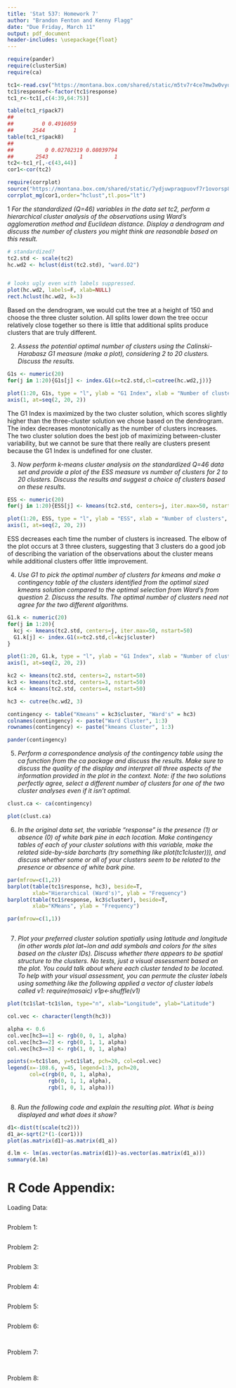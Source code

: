 ```yaml
---
title: 'Stat 537: Homework 7'
author: "Brandon Fenton and Kenny Flagg"
date: "Due Friday, March 11"
output: pdf_document
header-includes: \usepackage{float}
---
```



```r
require(pander)
require(clusterSim)
require(ca)
```


```r
tc1<-read.csv("https://montana.box.com/shared/static/m5tv7r4ce7mw3w0vyqu0q7i1f8jflkkc.csv",header=T) #Data set without any modifications from https://knb.ecoinformatics.org/#view/doi:10.5063/F1DZ067F
tc1$responsef<-factor(tc1$response)
tc1_r<-tc1[,c(4:39,64:75)]

table(tc1_r$pack7)
## 
##         0 0.4916059 
##      2544         1
table(tc1_r$pack8)
## 
##          0 0.02702319 0.08039794 
##       2543          1          1
tc2<-tc1_r[,-c(43,44)]
cor1<-cor(tc2)

require(corrplot)
source("https://montana.box.com/shared/static/7ydjuwpraqpuovf7r1ovorsp828ckzs0.r")
corrplot_mg(cor1,order="hclust",tl.pos="lt")
```
1 _For the standardized (Q=46) variables in the data set tc2, perform a hierarchical cluster analysis of the observations using Ward's agglomeration method and Euclidean distance. Display a dendrogram and discuss the number of clusters you might think are reasonable based on this result._



```r
# standardized?
tc2.std <- scale(tc2)
hc.wd2 <- hclust(dist(tc2.std), "ward.D2")


# looks ugly even with labels suppressed.
plot(hc.wd2, labels=F, xlab=NULL)
rect.hclust(hc.wd2, k=3)
```

Based on the dendrogram, we would cut the tree at a height of 150 and choose the three cluster solution. All splits lower down the tree occur relatively close together so there is little that additional splits produce clusters that are truly different.

2) _Assess the potential optimal number of clusters using the Calinski-Harabasz G1 measure (make a plot), considering 2 to 20 clusters. Discuss the results._
```r
G1s <- numeric(20)
for(j in 1:20){G1s[j] <- index.G1(x=tc2.std,cl=cutree(hc.wd2,j))}

plot(1:20, G1s, type = "l", ylab = "G1 Index", xlab = "Number of clusters", xaxt="n")
axis(1, at=seq(2, 20, 2))
```

The G1 Index is maximized by the two cluster solution, which scores slightly higher than the three-cluster solution we chose based on the dendrogram. The index decreases monotonically as the number of clusters increases. The two cluster solution does the best job of maximizing between-cluster variability, but we cannot be sure that there really are clusters present because the G1 Index is undefined for one cluster.

3) _Now perform k-means cluster analysis on the standardized Q=46 data set and provide a plot of the ESS measure vs number of clusters for 2 to 20 clusters. Discuss the results and suggest a choice of clusters based on these results._

```r

ESS <- numeric(20)
for(j in 1:20){ESS[j] <- kmeans(tc2.std, centers=j, iter.max=50, nstart=50)$tot.withinss}

plot(1:20, ESS, type = "l", ylab = "ESS", xlab = "Number of clusters", xaxt="n")
axis(1, at=seq(2, 20, 2))
```

ESS decreases each time the number of clusters is increased. The elbow of the plot occurs at 3 three clusters, suggesting that 3 clusters do a good job of describing the variation of the observations about the cluster means while additional clusters offer little improvement.

4) _Use G1 to pick the optimal number of clusters for kmeans and make a contingency table of the clusters identified from the optimal sized kmeans solution compared to the optimal selection from Ward's from question 2. Discuss the results. The optimal number of clusters need not agree for the two different algorithms._


```r
G1.k <- numeric(20)
for(j in 1:20){
  kcj <- kmeans(tc2.std, centers=j, iter.max=50, nstart=50)
  G1.k[j] <- index.G1(x=tc2.std,cl=kcj$cluster)
}

plot(1:20, G1.k, type = "l", ylab = "G1 Index", xlab = "Number of clusters", xaxt="n")
axis(1, at=seq(2, 20, 2))

kc2 <- kmeans(tc2.std, centers=2, nstart=50)
kc3 <- kmeans(tc2.std, centers=3, nstart=50)
kc4 <- kmeans(tc2.std, centers=4, nstart=50)

hc3 <- cutree(hc.wd2, 3)

contingency <- table("Kmeans" = kc3$cluster, "Ward's" = hc3)
colnames(contingency) <- paste("Ward Cluster", 1:3)
rownames(contingency) <- paste("kmeans Cluster", 1:3)

pander(contingency)

```

5) _Perform a correspondence analysis of the contingency table using the ca function from the ca package and discuss the results. Make sure to discuss the quality of the display and interpret all three aspects of the information provided in the plot in the context. Note: if the two solutions perfectly agree, select a different number of clusters for one of the two cluster analyses even if it isn't optimal._

```r

clust.ca <- ca(contingency)

plot(clust.ca)
```


6) _In the original data set, the variable "response" is the presence (1) or absence (0) of white bark pine in each location. Make contingency tables of each of your cluster solutions with this variable, make the related side-by-side barcharts (try something like plot(tc1cluster))), and discuss whether some or all of your clusters seem to be related to the presence or absence of white bark pine._

```r
par(mfrow=c(1,2))
barplot(table(tc1$response, hc3), beside=T,
        xlab="Hierarchical (Ward's)", ylab = "Frequency")
barplot(table(tc1$response, kc3$cluster), beside=T,
        xlab="KMeans", ylab = "Frequency")

par(mfrow=c(1,1))
``` 


```r

```  



7) _Plot your preferred cluster solution spatially using latitude and longitude (in other words plot lat~lon and add symbols and colors for the sites based on the cluster IDs). Discuss whether there appears to be spatial structure to the clusters. No tests, just a visual assessment based on the plot. You could talk about where each cluster tended to be located. To help with your visual assessment, you can permute the cluster labels using something like the following applied a vector of cluster labels called v1: require(mosaic) v1p<-shuffle(v1)_

```r

plot(tc1$lat~tc1$lon, type="n", xlab="Longitude", ylab="Latitude")

col.vec <- character(length(hc3))

alpha <- 0.6
col.vec[hc3==1] <- rgb(0, 0, 1, alpha)
col.vec[hc3==2] <- rgb(0, 1, 1, alpha)
col.vec[hc3==3] <- rgb(1, 0, 1, alpha)

points(x=tc1$lon, y=tc1$lat, pch=20, col=col.vec)
legend(x=-108.6, y=45, legend=1:3, pch=20,
       col=c(rgb(0, 0, 1, alpha),
             rgb(0, 1, 1, alpha),
             rgb(1, 0, 1, alpha)))
```

```r

```

8) _Run the following code and explain the resulting plot. What is being displayed and what does it show?_ 


```r
d1<-dist(t(scale(tc2)))
d1_a<-sqrt(2*(1-(cor1))) 
plot(as.matrix(d1)~as.matrix(d1_a))
```
```r
d.lm <- lm(as.vector(as.matrix(d1))~as.vector(as.matrix(d1_a)))
summary(d.lm)
```

# R Code Appendix:

Loading Data:
```r
```

Problem 1:
```r
```

Problem 2:
```r
```

Problem 3:
```r
```

Problem 4:
```r
```

Problem 5:
```r
```

Problem 6:
```r
```

```r
```

Problem 7:
```r
```
```r
```

Problem 8:
```r
```
```r
```

<!--- ### About This Markdown File

  * File creation date: `r Sys.Date()`
  * `r R.version.string`
  * R version (short form): `r getRversion()`
  * Additional session information
  
```r
sessionInfo()  # could use devtools::session_info() if you prefer that
```
-->



